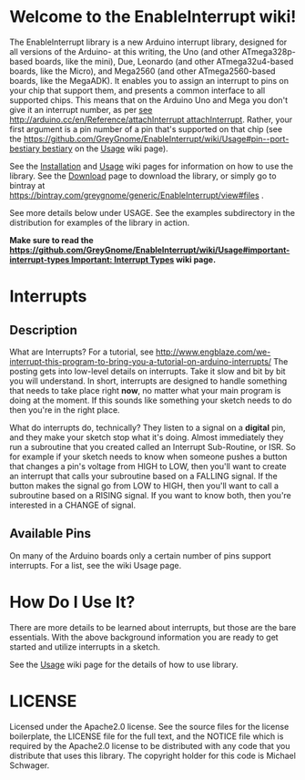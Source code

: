 = Welcome to the EnableInterrupt wiki! =

The EnableInterrupt library is a new Arduino interrupt library, designed for
all versions of the Arduino- at this writing, the Uno (and other ATmega328p-based
boards, like the mini), Due, Leonardo (and other ATmega32u4-based boards, like the
Micro), and Mega2560 (and other ATmega2560-based boards, like the MegaADK).
It enables you to assign an interrupt to pins on your chip that support them,
and presents a common interface to all supported chips. This means that on
the Arduino Uno and Mega you don't give it an interrupt number, as per
[[see http://arduino.cc/en/Reference/attachInterrupt attachInterrupt]]. Rather, your
first argument is a pin number of a pin that's supported on that chip (see the
[[https://github.com/GreyGnome/EnableInterrupt/wiki/Usage#pin--port-bestiary bestiary]]
on the [[Usage]] wiki page).

See the [[Installation]] and [[Usage]] wiki pages for information on how to use the library.
See the [[Download]] page to download the library, or simply go to bintray at
https://bintray.com/greygnome/generic/EnableInterrupt/view#files .

See more details below under USAGE. See the examples subdirectory in the
distribution for examples of the library in action.

'''Make sure to read the [[https://github.com/GreyGnome/EnableInterrupt/wiki/Usage#important-interrupt-types Important: Interrupt Types]] wiki page.'''

= Interrupts =
== Description ==
What are Interrupts? For a tutorial, see
http://www.engblaze.com/we-interrupt-this-program-to-bring-you-a-tutorial-on-arduino-interrupts/
The posting gets into low-level details on interrupts. Take it slow and bit by bit you
will understand. In short, interrupts are designed to handle something that needs to
take place right '''now''', no matter what your main program is doing at the moment.
If this sounds like something your sketch needs to do then you're in the right place.

What do interrupts do, technically? They listen to a signal on a '''digital''' pin, and
they make your sketch stop what it's doing. Almost immediately they
run a subroutine that you created called an Interrupt Sub-Routine, or ISR.  So for example
if your sketch needs to know when someone pushes a button that changes a pin's voltage
from HIGH to LOW, then you'll want to create an interrupt that calls your subroutine
based on a FALLING signal. If the button makes the signal go from LOW to HIGH, then
you'll want to call a subroutine based on a RISING signal. If you want to know both,
then you're interested in a CHANGE of signal.

== Available Pins ==
On many of the Arduino boards only a certain number of pins support interrupts. For a
list, see the wiki Usage page.

= How Do I Use It? =
There are more details to be learned about interrupts, but those are the bare essentials.
With the above background information you are ready to get started and utilize interrupts
in a sketch.

See the [[Usage]] wiki page for the details of how to use library.

= LICENSE =
Licensed under the Apache2.0 license. See the source files for the license
boilerplate, the LICENSE file for the full text, and the NOTICE file which is
required by the Apache2.0 license to be distributed with any code that you distribute
that uses this library. The copyright holder for this code is Michael Schwager.
